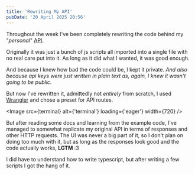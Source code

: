```yaml
---
title: 'Rewriting My API'
pubDate: '20 April 2025 20:56'
---
```



Throughout the week I've been completely rewriting the code behind my "*personal*" [API](https://api.invisyarcticfox.uk/).

Originally it was just a bunch of js scripts all imported into a single file with no real care put into it. As long as it did what I wanted, it was good enough.

And because I knew how bad the code could be, I kept it private. *And also because api keys were just written in plain text as, again, I knew it wasn't going to be public*.

But now I've rewritten it, admittedly not *entirely* from scratch, I used [Wrangler](https://developers.cloudflare.com/workers/wrangler/) and chose a preset for API routes.

<Image
  src={terminal} alt={'terminal'}
  loading={'eager'} width={720}
/>

But after reading some docs and learning from the example code, I've managed to somewhat replicate my original API in terms of responses and other HTTP requests. The UI was never a big part of it, so I don't plan on doing too much with it, but as long as the responses look good and the code actually works, **LGTM** :3

I did have to understand how to write typescript, but after writing a few scripts I got the hang of it.